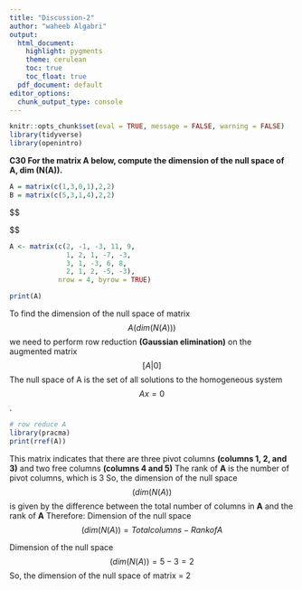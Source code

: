 ```yaml
---
title: "Discussion-2"
author: "waheeb Algabri"
output:
  html_document:
    highlight: pygments
    theme: cerulean
    toc: true
    toc_float: true
  pdf_document: default
editor_options: 
  chunk_output_type: console
---
```


```r
knitr::opts_chunk$set(eval = TRUE, message = FALSE, warning = FALSE)
library(tidyverse)
library(openintro)
```

**C30 For the matrix A below, compute the dimension of the null space of A, dim (N(A)).**


```r
A = matrix(c(1,3,0,1),2,2)
B = matrix(c(5,3,1,4),2,2)
```


$$
\begin{bmatrix} 
2 & -1 & -3 & 11 & 9 \\ 
1 & 2 & 1 & -7 & -3 \\ 
3 & 1 & -3 & 6 & 8 \\
2 & 1 & 2 & -5 & -3 \\
\end{bmatrix}

$$





```r
A <- matrix(c(2, -1, -3, 11, 9,
              1, 2, 1, -7, -3,
              3, 1, -3, 6, 8,
              2, 1, 2, -5, -3), 
            nrow = 4, byrow = TRUE)

```

```r
print(A)
```
To find the dimension of the null space of matrix $$A (dim(N(A)))$$ we need to perform row reduction **(Gaussian elimination)** on the augmented matrix $$[A | 0]$$The null space of A is the set of all solutions to the homogeneous system $$Ax = 0$$.

```r
# row reduce A
library(pracma)
print(rref(A))
```
This matrix indicates that there are three pivot columns **(columns 1, 2, and 3)** and two free columns **(columns 4 and 5)** The rank of **A** is the number of pivot columns, which is 3 So, the dimension of the null space $$(dim(N(A))$$ is given by the difference between the total number of columns in **A** and the rank of **A** Therefore: Dimension of the null space $$(dim(N(A)) = Total columns − Rank of A$$

Dimension of the null space $$(dim(N(A)) = 5 −3 = 2$$
So, the dimension of the null space of matrix = 2

